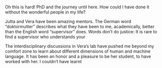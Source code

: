 <!-- To all those:\
who inspired me to arrive here, and march ahead.\
who came before me.\
who will come after me.\
who feel like giving up.\
\

आमा-बा प्रति समर्पित\ -->

Oh this is hard! PhD and the journey until here.
How could I have done it without the wonderful people in my life?

Jutta and Vera have been amazing mentors.
The German word "doktormutter" describes what they have been to me, academically, better than the English word "supervisor" does.
Words don't do justice:
It is rare to find a supervisor who understands your

The interdisciplinary discussions in Vera's lab have pushed me beyond my comfort zone to learn about different dimensions of human and machine language.
It has been an honor and a pleasure to be her student, to have worked with her.
I couldn't have learnt 

\begin{flushright}
Pratik Bhandari \\
Universität des Saarlandes,\\
Saarbrücken \\
10 March 2021
\end{flushright}
